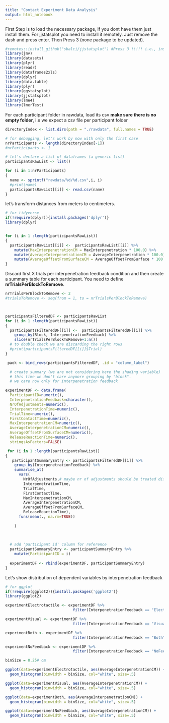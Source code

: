 ```yaml
---
title: "Contact Experiment Data Analysis"
output: html_notebook
---
```


First Step is to load the necessary package, If you dont have them just install them. For jjstatsplot you need to install it remotely.
Just remove the dash and press enter. Then Press 3 (none package to be updated). 

```r
#remotes::install_github("sbalci/jjstatsplot") #Press 3 !!!!! i.e., installing/Updating none package! 
library(jmv)
library(datasets)
library(plyr)
library(readr)
library(dataframes2xls)
library(dplyr)
library(data.table)
library(plyr)
library(ggstatsplot)
library(jjstatsplot)
library(lme4)
library(lmerTest)
```



[//]: # (Reading RAW data) 

For each participant folder in rawdata, load its csv
**make sure there is no empty folder**, i.e we expect a csv file per participant folder

```r
directoryIndex <- list.dirs(path = "./rawdata", full.names = TRUE)

# for debugging, let's work by now with only the first case
nrParticipants <- length(directoryIndex[-1])
#nrParticipants <- 1

# let's declare a list of dataframes (a generic list)
participantsRawList <- list()

for (i in 1:nrParticipants)
{
  name <- sprintf("rawdata/%d/%d.csv",i, i)
  #print(name)
  participantsRawList[[i]] <- read.csv(name)
}

```

let's transform distances from meters to centimeters.

```r
# for tidyverse
if(!require(dplyr)){install.packages('dplyr')}
library(dplyr)


for (i in 1 :length(participantsRawList))
{
  participantsRawList[[i]] <-  participantsRawList[[i]] %>%
    mutate(MaxInterpenetrationCM = MaxInterpenetration * 100.0) %>%
    mutate(AverageInterpenetrationCM = AverageInterpenetration * 100.0) %>%
    mutate(AverageOffsetFromSurfaceCM = AverageOffsetFromSurface * 100.0)
}
```

Discard first X trials per interpenetration feedback condition and then create a summary
table for each participant. You need to define **nrTrialsPerBlockToRemove**.

```r

nrTrialsPerBlockToRemove <- 2
#trialsToRemove <- seq(from = 1, to = nrTrialsPerBlockToRemove)



participantsFilteredDF <- participantsRawList
for (i in 1 :length(participantsRawList))
{
  participantsFilteredDF[[i]] <-  participantsFilteredDF[[i]] %>%
    group_by(Block, InterpenetrationFeedback) %>%
    slice(nrTrialsPerBlockToRemove+1:n())
  # to double check we are discarding the right rows
  #print(participantsFilteredDF[[i]]$Trial)
}

 paok <- bind_rows(participantsFilteredDF, .id = "column_label")

```
  
```r
  # create summary (we are not considering here the shading variable)
  # this time we don't care anymore grouping by "block".
  # we care now only for interpenetration feedback

experimentDF <- data.frame(
  ParticipantID=numeric(),
  InterpenetrationFeedback=character(),
  NrOfAdjustments=numeric(),
  InterpenetrationTime=numeric(),
  TrialTime=numeric(),
  FirstContactTime=numeric(),
  MaxInterpenetrationCM=numeric(),
  AverageInterpenetrationCM=numeric(),
  AverageOffsetFromSurfaceCM=numeric(),
  ReleaseReactionTime=numeric(),
  stringsAsFactors=FALSE)

 for (i in 1 :length(participantsRawList))
{
   participantSummaryEntry <- participantsFilteredDF[[i]] %>%
    group_by(InterpenetrationFeedback) %>%
    summarise_at(
      vars(
        NrOfAdjustments,# maybe nr of adjustments should be treated differently
        InterpenetrationTime,
        TrialTime,
        FirstContactTime,
        MaxInterpenetrationCM,
        AverageInterpenetrationCM,
        AverageOffsetFromSurfaceCM,
        ReleaseReactionTime),
      funs(mean(., na.rm=TRUE))
      
    )
   

  
  # add 'participant id' column for reference
  participantSummaryEntry <- participantSummaryEntry %>%
    mutate(ParticipantID = i)
  
  experimentDF <- rbind(experimentDF, participantSummaryEntry)
}

```

Let's show distribution of dependent variables by interpenetration feedback

```r

# for ggplot
if(!require(ggplot2)){install.packages('ggplot2')}
library(ggplot2)

experimentElectrotactile <- experimentDF %>%
                              filter(InterpenetrationFeedback == "Electrotactile")

experimentVisual <- experimentDF %>%
                              filter(InterpenetrationFeedback == "Visual")

experimentBoth <- experimentDF %>%
                              filter(InterpenetrationFeedback == "Both")

experimentNoFeedback <- experimentDF %>%
                              filter(InterpenetrationFeedback == "NoFeedback")

binSize = 0.25# cm

ggplot(data=experimentElectrotactile, aes(AverageInterpenetrationCM)) + 
  geom_histogram(binwidth = binSize, col="white", size=.5)

ggplot(data=experimentVisual, aes(AverageInterpenetrationCM)) + 
  geom_histogram(binwidth = binSize, col="white", size=.5)

ggplot(data=experimentBoth, aes(AverageInterpenetrationCM)) + 
  geom_histogram(binwidth = binSize, col="white", size=.5)

ggplot(data=experimentNoFeedback, aes(AverageInterpenetrationCM)) + 
  geom_histogram(binwidth = binSize, col="white", size=.5)

```

